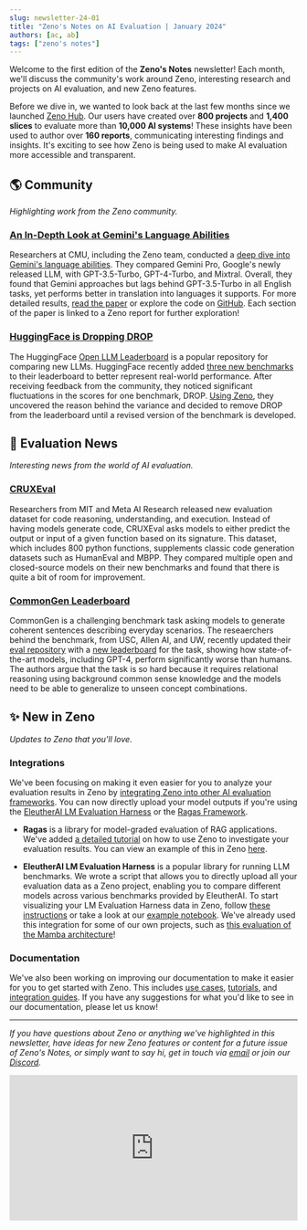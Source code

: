 ```yaml
---
slug: newsletter-24-01
title: "Zeno's Notes on AI Evaluation | January 2024"
authors: [ac, ab]
tags: ["zeno's notes"]
---
```


Welcome to the first edition of the **Zeno's Notes** newsletter!
Each month, we'll discuss the community's work around Zeno, interesting research and projects on AI evaluation, and new Zeno features.

Before we dive in, we wanted to look back at the last few months since we launched [Zeno Hub](https://hub.zenoml.com).
Our users have created over **800 projects** and **1,400 slices** to evaluate more than **10,000 AI systems**!
These insights have been used to author over **160 reports**, communicating interesting findings and insights.
It's exciting to see how Zeno is being used to make AI evaluation more accessible and transparent.

## 🌎 Community

_Highlighting work from the Zeno community._

### [An In-Depth Look at Gemini's Language Abilities](https://arxiv.org/abs/2312.11444)

Researchers at CMU, including the Zeno team, conducted a [deep dive into Gemini's language abilities](https://x.com/gneubig/status/1737108966931673191?s=20).
They compared Gemini Pro, Google's newly released LLM, with GPT-3.5-Turbo, GPT-4-Turbo, and Mixtral.
Overall, they found that Gemini approaches but lags behind GPT-3.5-Turbo in all English tasks, yet performs better in translation into languages it supports.
For more detailed results, [read the paper](https://arxiv.org/abs/2312.11444) or explore the code on [GitHub](https://t.co/S7S9473xtP).
Each section of the paper is linked to a Zeno report for further exploration!

### [HuggingFace is Dropping DROP](https://huggingface.co/blog/leaderboard-drop-dive)

The HuggingFace [Open LLM Leaderboard](https://huggingface.co/spaces/HuggingFaceH4/open_llm_leaderboard) is a popular repository for comparing new LLMs. HuggingFace recently added [three new benchmarks](https://twitter.com/clefourrier/status/1722555555338956840) to their leaderboard to better represent real-world performance.
After receiving feedback from the community, they noticed significant fluctuations in the scores for one benchmark, DROP.
[Using Zeno](https://hub.zenoml.com/report/1255/DROP%20Benchmark%20Exploration), they uncovered the reason behind the variance and decided to remove DROP from the leaderboard until a revised version of the benchmark is developed.

## 📰 Evaluation News

_Interesting news from the world of AI evaluation._

### [CRUXEval](https://crux-eval.github.io/)

Researchers from MIT and Meta AI Research released new evaluation dataset for code reasoning, understanding, and execution.
Instead of having models generate code, CRUXEval asks models to either predict the output or input of a given function based on its signature.
This dataset, which includes 800 python functions, supplements classic code generation datasets such as HumanEval and MBPP.
They compared multiple open and closed-source models on their new benchmarks and found that there is quite a bit of room for improvement.

### [CommonGen Leaderboard](https://inklab.usc.edu/CommonGen/leaderboard.html)

CommonGen is a challenging benchmark task asking models to generate coherent sentences describing everyday scenarios.
The reseaerchers behind the benchmark, from USC, Allen AI, and UW, recently updated their [eval repository](https://github.com/allenai/CommonGen-Eval) with a [new leaderboard](https://inklab.usc.edu/CommonGen/leaderboard.html) for the task, showing how state-of-the-art models, including GPT-4, perform significantly worse than humans.
The authors argue that the task is so hard because it requires relational reasoning using background common sense knowledge and the models need to be able to generalize to unseen concept combinations.

## ✨ New in Zeno

_Updates to Zeno that you'll love._

### Integrations

We've been focusing on making it even easier for you to analyze your evaluation results in Zeno by [integrating Zeno into other AI evaluation frameworks](https://zenoml.com/docs/integrations/).
You can now directly upload your model outputs if you're using the [EleutherAI LM Evaluation Harness](https://github.com/EleutherAI/lm-evaluation-harness) or the [Ragas Framework](https://docs.ragas.io/en/latest/index.html).

- **Ragas** is a library for model-graded evaluation of RAG applications. We've added [a detailed tutorial](https://docs.ragas.io/en/latest/howtos/integrations/zeno.html) on how to use Zeno to investigate your evaluation results. You can view an example of this in Zeno [here](https://hub.zenoml.com/project/b35c83b8-0b22-4b9c-aedb-80964011d7a7/ragas%20FICA%20eval).

- **EleutherAI LM Evaluation Harness** is a popular library for running LLM benchmarks. We wrote a script that allows you to directly upload all your evaluation data as a Zeno project, enabling you to compare different models across various benchmarks provided by EleutherAI. To start visualizing your LM Evaluation Harness data in Zeno, follow [these instructions](https://github.com/EleutherAI/lm-evaluation-harness#visualizing-results) or take a look at our [example notebook](https://github.com/EleutherAI/lm-evaluation-harness/blob/main/examples/visualize-zeno.ipynb). We've already used this integration for some of our own projects, such as [this evaluation of the Mamba architecture](https://hub.zenoml.com/project/ba44d31c-9e02-4330-bdbe-0760dfe85dc4/Mamba%20Eval_hellaswag)!

### Documentation

We've also been working on improving our documentation to make it easier for you to get started with Zeno.
This includes [use cases](http://localhost:3000/docs/examples/), [tutorials](https://zenoml.com/docs/tutorials/), and [integration guides](https://zenoml.com/docs/integrations/).
If you have any suggestions for what you'd like to see in our documentation, please let us know!

---

_If you have questions about Zeno or anything we've highlighted in this newsletter, have ideas for new Zeno features or content for a future issue of Zeno's Notes, or simply want to say hi, get in touch via [email](mailto:hello@zenoml.com) or join our [Discord](https://discord.gg/km62pDKAkE)._

<iframe
  src="https://dashboard.mailerlite.com/forms/754700/109912648489895524/share"
  width="100%"
  height="255px"
  frameborder="0"
  allowfullscreen
></iframe>
